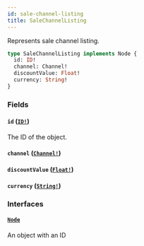 ```yaml
---
id: sale-channel-listing
title: SaleChannelListing
---
```


Represents sale channel listing.

```graphql
type SaleChannelListing implements Node {
  id: ID!
  channel: Channel!
  discountValue: Float!
  currency: String!
}
```

### Fields

#### `id` ([`ID!`](/docs/developer/api-reference/scalars/id))

The ID of the object.

#### `channel` ([`Channel!`](/docs/developer/api-reference/objects/channel))

#### `discountValue` ([`Float!`](/docs/developer/api-reference/scalars/float))

#### `currency` ([`String!`](/docs/developer/api-reference/scalars/string))

### Interfaces

#### [`Node`](/docs/developer/api-reference/interfaces/node)

An object with an ID
